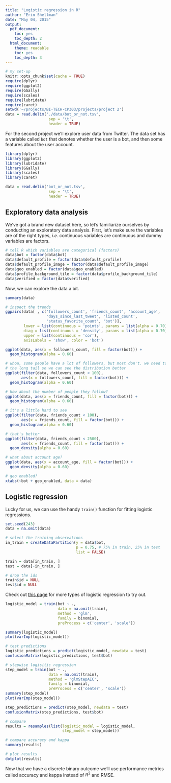```yaml
---
title: "Logistic regression in R"
author: "Erin Shellman"
date: "May 04, 2015"
output:
  pdf_document:
    toc: yes
    toc_depth: 2
  html_document:
    theme: readable
    toc: yes
    toc_depth: 3
---
```


```r
# my set-up
knitr::opts_chunk$set(cache = TRUE)
require(dplyr)
require(ggplot2)
require(GGally)
require(scales)
require(lubridate)
require(caret)
setwd('~/projects/BI-TECH-CP303/projects/project 2')
data = read.delim('./data/bot_or_not.tsv',
                   sep = '\t',
                   header = TRUE)
```

For the second project we'll explore user data from Twitter. The data set has a
variable called `bot` that denotes whether the user is a bot, and then some 
features about the user account.

```r
library(dplyr)
library(ggplot2)
library(lubridate)
library(GGally)
library(scales)
library(caret)

data = read.delim('bot_or_not.tsv',
                   sep = '\t',
                   header = TRUE)
```

## Exploratory data analysis

We've got a brand new dataset here, so let's familiarize ourselves by
conducting an exploratory data analysis. First, let's make sure the variables 
are of the right types, *i.e.* continuous variables are continuous and dummy 
variables are factors.

```r
# tell R which variables are categorical (factors)
data$bot = factor(data$bot)
data$default_profile = factor(data$default_profile)
data$default_profile_image = factor(data$default_profile_image)
data$geo_enabled = factor(data$geo_enabled)
data$profile_background_tile = factor(data$profile_background_tile)
data$verified = factor(data$verified)
```

Now, we can explore the data a bit.
```r
summary(data)

# inspect the trends
ggpairs(data[ , c('followers_count', 'friends_count', 'account_age', 
                  'days_since_last_tweet', 'listed_count', 
                  'status_favorite_count', 'bot')],
        lower = list(continuous = 'points', params = list(alpha = 0.70)),
        diag = list(continuous = 'density', params = list(alpha = 0.70)), 
        upper = list(continuous = 'cor'),
        axisLabels = 'show', color = 'bot')

ggplot(data, aes(x = followers_count, fill = factor(bot))) +
  geom_histogram(alpha = 0.60)

# whoa, some people have a lot of followers, but most don't. we need to lob off
# the long tail so we can see the distribution better
ggplot(filter(data, followers_count < 100), 
       aes(x = followers_count, fill = factor(bot))) +
  geom_histogram(alpha = 0.60)

# how about the number of people they follow?
ggplot(data, aes(x = friends_count, fill = factor(bot))) +
  geom_histogram(alpha = 0.60)

# it's a little hard to see
ggplot(filter(data, friends_count < 100), 
       aes(x = friends_count, fill = factor(bot))) +
  geom_histogram(alpha = 0.60)

# that's better
ggplot(filter(data, friends_count < 2500), 
       aes(x = friends_count, fill = factor(bot))) +
  geom_density(alpha = 0.60)

# what about account age?
ggplot(data, aes(x = account_age, fill = factor(bot))) +
  geom_density(alpha = 0.60)

# geo enabled?
xtabs(~bot + geo_enabled, data = data)
```

## Logistic regression

Lucky for us, we can use the handy `train()` function for fitting logistic 
regressions.

```r
set.seed(243)
data = na.omit(data)

# select the training observations
in_train = createDataPartition(y = data$bot,
                               p = 0.75, # 75% in train, 25% in test
                               list = FALSE)

train = data[in_train, ]
test = data[-in_train, ]

# drop the ids
train$id = NULL
test$id = NULL
```

Check out [this page](http://topepo.github.io/caret/Logistic_Regression.html)
for more types of logistic regression to try out.

```r
logistic_model = train(bot ~ ., 
                       data = na.omit(train),  
                       method = 'glm',
                       family = binomial,
                       preProcess = c('center', 'scale'))

summary(logistic_model)
plot(varImp(logistic_model))

# test predictions
logistic_predictions = predict(logistic_model, newdata = test)
confusionMatrix(logistic_predictions, test$bot)

# stepwise logisitic regression
step_model = train(bot ~ ., 
                   data = na.omit(train),  
                   method = 'glmStepAIC',
                   family = binomial,
                   preProcess = c('center', 'scale'))
summary(step_model)
plot(varImp(step_model))

step_predictions = predict(step_model, newdata = test)
confusionMatrix(step_predictions, test$bot)

# compare
results = resamples(list(logistic_model = logistic_model, 
                         step_model = step_model))

# compare accuracy and kappa
summary(results)

# plot results
dotplot(results)
```

Now that we have a discrete binary outcome we'll use performance metrics called
accuracy and kappa instead of $R^2$ and RMSE. 
